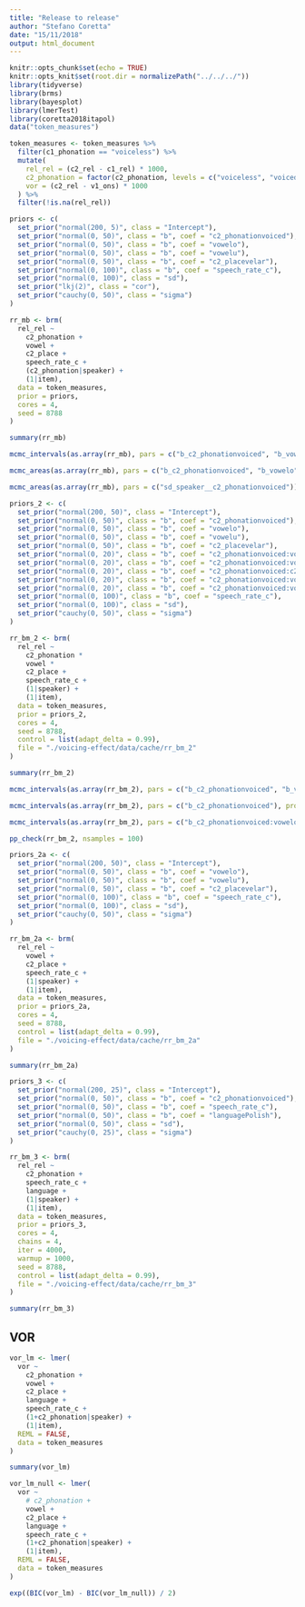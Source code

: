 ```yaml
---
title: "Release to release"
author: "Stefano Coretta"
date: "15/11/2018"
output: html_document
---
```


```r
knitr::opts_chunk$set(echo = TRUE)
knitr::opts_knit$set(root.dir = normalizePath("../../../"))
library(tidyverse)
library(brms)
library(bayesplot)
library(lmerTest)
library(coretta2018itapol)
data("token_measures")

token_measures <- token_measures %>%
  filter(c1_phonation == "voiceless") %>%
  mutate(
    rel_rel = (c2_rel - c1_rel) * 1000,
    c2_phonation = factor(c2_phonation, levels = c("voiceless", "voiced")),
    vor = (c2_rel - v1_ons) * 1000
  ) %>%
  filter(!is.na(rel_rel))
```

```r
priors <- c(
  set_prior("normal(200, 5)", class = "Intercept"),
  set_prior("normal(0, 50)", class = "b", coef = "c2_phonationvoiced"),
  set_prior("normal(0, 50)", class = "b", coef = "vowelo"),
  set_prior("normal(0, 50)", class = "b", coef = "vowelu"),
  set_prior("normal(0, 50)", class = "b", coef = "c2_placevelar"),
  set_prior("normal(0, 100)", class = "b", coef = "speech_rate_c"),
  set_prior("normal(0, 100)", class = "sd"),
  set_prior("lkj(2)", class = "cor"),
  set_prior("cauchy(0, 50)", class = "sigma")
)

rr_mb <- brm(
  rel_rel ~
    c2_phonation +
    vowel +
    c2_place +
    speech_rate_c +
    (c2_phonation|speaker) +
    (1|item),
  data = token_measures,
  prior = priors,
  cores = 4,
  seed = 8788
)
```

```r
summary(rr_mb)
```

```r
mcmc_intervals(as.array(rr_mb), pars = c("b_c2_phonationvoiced", "b_vowelo", "b_vowelu", "b_c2_placevelar", "b_speech_rate_c"))
```

```r
mcmc_areas(as.array(rr_mb), pars = c("b_c2_phonationvoiced", "b_vowelo", "b_vowelu", "b_c2_placevelar", "b_speech_rate_c"))
```

```r
mcmc_areas(as.array(rr_mb), pars = c("sd_speaker__c2_phonationvoiced"))
```

```r
priors_2 <- c(
  set_prior("normal(200, 50)", class = "Intercept"),
  set_prior("normal(0, 50)", class = "b", coef = "c2_phonationvoiced"),
  set_prior("normal(0, 50)", class = "b", coef = "vowelo"),
  set_prior("normal(0, 50)", class = "b", coef = "vowelu"),
  set_prior("normal(0, 50)", class = "b", coef = "c2_placevelar"),
  set_prior("normal(0, 20)", class = "b", coef = "c2_phonationvoiced:vowelo"),
  set_prior("normal(0, 20)", class = "b", coef = "c2_phonationvoiced:vowelu"),
  set_prior("normal(0, 20)", class = "b", coef = "c2_phonationvoiced:c2_placevelar"),
  set_prior("normal(0, 20)", class = "b", coef = "c2_phonationvoiced:vowelo:c2_placevelar"),
  set_prior("normal(0, 20)", class = "b", coef = "c2_phonationvoiced:vowelu:c2_placevelar"),
  set_prior("normal(0, 100)", class = "b", coef = "speech_rate_c"),
  set_prior("normal(0, 100)", class = "sd"),
  set_prior("cauchy(0, 50)", class = "sigma")
)

rr_bm_2 <- brm(
  rel_rel ~
    c2_phonation *
    vowel *
    c2_place +
    speech_rate_c +
    (1|speaker) +
    (1|item),
  data = token_measures,
  prior = priors_2,
  cores = 4,
  seed = 8788,
  control = list(adapt_delta = 0.99),
  file = "./voicing-effect/data/cache/rr_bm_2"
)
```

```r
summary(rr_bm_2)
```

```r
mcmc_intervals(as.array(rr_bm_2), pars = c("b_c2_phonationvoiced", "b_vowelo", "b_vowelu", "b_c2_placevelar", "b_speech_rate_c"))
```

```r
mcmc_intervals(as.array(rr_bm_2), pars = c("b_c2_phonationvoiced"), prob = 0.6)
```

```r
mcmc_intervals(as.array(rr_bm_2), pars = c("b_c2_phonationvoiced:vowelo", "b_c2_phonationvoiced:vowelu", "b_c2_phonationvoiced:c2_placevelar", "b_c2_phonationvoiced:vowelo:c2_placevelar", "b_c2_phonationvoiced:vowelu:c2_placevelar"))
```

```r
pp_check(rr_bm_2, nsamples = 100)
```

```r
priors_2a <- c(
  set_prior("normal(200, 50)", class = "Intercept"),
  set_prior("normal(0, 50)", class = "b", coef = "vowelo"),
  set_prior("normal(0, 50)", class = "b", coef = "vowelu"),
  set_prior("normal(0, 50)", class = "b", coef = "c2_placevelar"),
  set_prior("normal(0, 100)", class = "b", coef = "speech_rate_c"),
  set_prior("normal(0, 100)", class = "sd"),
  set_prior("cauchy(0, 50)", class = "sigma")
)

rr_bm_2a <- brm(
  rel_rel ~
    vowel +
    c2_place +
    speech_rate_c +
    (1|speaker) +
    (1|item),
  data = token_measures,
  prior = priors_2a,
  cores = 4,
  seed = 8788,
  control = list(adapt_delta = 0.99),
  file = "./voicing-effect/data/cache/rr_bm_2a"
)
```

```r
summary(rr_bm_2a)
```

```r
priors_3 <- c(
  set_prior("normal(200, 25)", class = "Intercept"),
  set_prior("normal(0, 50)", class = "b", coef = "c2_phonationvoiced"),
  set_prior("normal(0, 50)", class = "b", coef = "speech_rate_c"),
  set_prior("normal(0, 50)", class = "b", coef = "languagePolish"),
  set_prior("normal(0, 50)", class = "sd"),
  set_prior("cauchy(0, 25)", class = "sigma")
)

rr_bm_3 <- brm(
  rel_rel ~
    c2_phonation +
    speech_rate_c +
    language +
    (1|speaker) +
    (1|item),
  data = token_measures,
  prior = priors_3,
  cores = 4,
  chains = 4,
  iter = 4000,
  warmup = 1000,
  seed = 8788,
  control = list(adapt_delta = 0.99),
  file = "./voicing-effect/data/cache/rr_bm_3"
)
```

```r
summary(rr_bm_3)
```

## VOR

```r
vor_lm <- lmer(
  vor ~
    c2_phonation +
    vowel +
    c2_place +
    language +
    speech_rate_c +
    (1+c2_phonation|speaker) +
    (1|item),
  REML = FALSE,
  data = token_measures
)

summary(vor_lm)

vor_lm_null <- lmer(
  vor ~
    # c2_phonation +
    vowel +
    c2_place +
    language +
    speech_rate_c +
    (1+c2_phonation|speaker) +
    (1|item),
  REML = FALSE,
  data = token_measures
)

exp((BIC(vor_lm) - BIC(vor_lm_null)) / 2)
```


